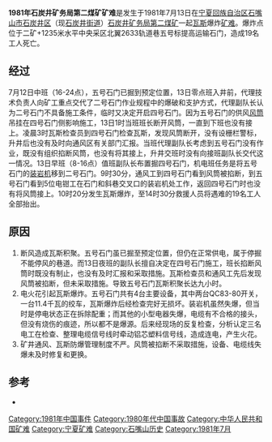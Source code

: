 '''1981年石炭井矿务局第二煤矿矿难'''是发生于1981年7月13日在[[宁夏回族自治区|宁夏回族自治区]][[石嘴山市|石嘴山市]][[石炭井区|石炭井区]]（现[[石炭井街道|石炭井街道]]）[[石炭井矿务局第二煤矿|石炭井矿务局第二煤矿]]一起[[瓦斯|瓦斯]]爆炸[[矿难|矿难]]。爆炸点位于二矿+1235米水平中央采区北翼2633轨道巷五号标提高运输石门，造成19名工人死亡。
==经过==
7月12日中班（16-24点），五号石门已掘到预定位置，13日零点班入井前，代理技术负责人向矿工重点交代了二号石门作业规程中的爆破和支护方式，代理副队长认为二号石门不具备施工条件，临时又决定开启四号石门。因为五号石门的供风[[风筒|风筒]]吊挂在四号石门侧影响施工，13日1时当班班长断开风筒，一直到下班也没有接上。凌晨3时瓦斯检查员到四号石门检查瓦斯，发现风筒断开，没有设栅栏警标，升井后也没有及时向通风区有关部门汇报。当班代理副队长考虑到五号石门没有作业，既没有组织掐断风筒，也没有将其接上，升井交班时没有向接班副队长交代这一情况。13日早班（8-16点）值班副队长布置掘四号石门，机电班任务是将五号石门的[[装岩机|装岩机]]移到二号石门。9时30分，通风工到四号石门看到风筒被掐断，到五号石门看到5位电钳工在石门和斜巷交叉口的装岩机处工作，返回四号石门时也没有将风筒接上。10时20分发生瓦斯爆炸，至14时30分救援人员将遇难的19名工人全部抬出。

==原因==
#断风造成瓦斯积聚。五号石门虽已掘至预定位置，但仍在正常供电，属于停掘不能停风的巷道。而13日夜班的副队长擅自决定在四号石门施工，班长掐断风筒时既没有制止，也没有及时汇报和采取措施。瓦斯检查员和通风工先后发现风筒被掐断，但未采取措施。导致五号石门瓦斯积聚长达九小时。
#电火花引起瓦斯爆炸。五号石门共有4台主要设备，其中两台QC83-80开关，一台11.4千瓦的绞车，瓦斯爆炸后经检查完好无损坏。装岩机虽然失爆，但当时是停电状态正在拆除配重；而其他的小型电器失爆，电缆有不合格的接头，但没有烧伤的痕迹，所以都不是爆源。后来经现场的反复检查，分析认定三名电工在检查、整理电缆信号线时牵动铝芯塑料信号线，造成连电，产生火花。
#矿井通风、瓦斯防爆管理制度不严。风筒被掐断不采取措施，设备、电缆线失爆未及时修复和更换。

==参考==
*{{cite book|author=编撰委员会（主任：魏卓） |title=《石炭井区志》 |publisher=宁夏人民出版社 |location=银川市北京东路出版社大厦 |isbn=978-7-227-03983-9 |quote=K·496 }}

[[Category:1981年中国事件|Category:1981年中国事件]]
[[Category:1980年代中国事故|Category:1980年代中国事故]]
[[Category:中华人民共和国矿难|Category:中华人民共和国矿难]]
[[Category:宁夏矿难|Category:宁夏矿难]]
[[Category:石嘴山历史|Category:石嘴山历史]]
[[Category:1981年7月|Category:1981年7月]]